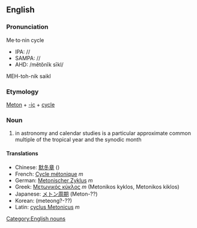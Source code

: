 {{Wikipedia}}
==English==
===Pronunciation===
Me·to·nin cycle
*IPA: //
*SAMPA: //
*AHD: /mĕtŏnĭk sīkl/
MEH-toh-nik saikl

=== Etymology ===

[[Meton]] + [[-ic]] + [[cycle]]

=== Noun ===
[[Category:English nouns]]
#in astronomy and calendar studies is a particular approximate common multiple of the tropical year and the synodic month

==== Translations ====
*Chinese: [[默冬章]] ()
*French: [[Cycle métonique]] ''m''
*German: [[Metonischer Zyklus]] ''m''
*Greek: [[Μετωνικός κύκλος]] ''m'' (Metonikos kyklos, Metonikos kiklos)
*Japanese: [[メトン周期]] (Meton-??)
*Korean:<!-- [[]]--> (meteong?-??)
*Latin: [[cyclus Metonicus]] ''m''